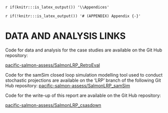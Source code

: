 
<!-- The following code should appear at the beginning of the first appendix.
After that, all subsequent sections will be turned into appendices. -->

`r if(knitr:::is_latex_output()) '\\Appendices'`

`r if(!knitr:::is_latex_output()) '# (APPENDIX) Appendix {-}'`

# DATA AND ANALYSIS LINKS {#app:github-appendix}

Code for data and analysis for the case studies are available on the Git Hub repository:

[pacific-salmon-assess/SalmonLRP_RetroEval](https://github.com/Pacific-salmon-assess/SalmonLRP_RetroEval)

Code for the samSim closed loop simulation modelling tool used to conduct stochastic projections are available on the 'LRP' branch of the following Git Hub repository:
[pacific-salmon-assess/SalmonLRP_samSim](https://github.com/Pacific-salmon-assess/samSim/tree/LRP)


Code for the write-up of this report are available on the Git Hub repository:

[pacific-salmon-assess/SalmonLRP_csasdown](https://github.com/Pacific-salmon-assess/SalmonLRP_csasdown)
